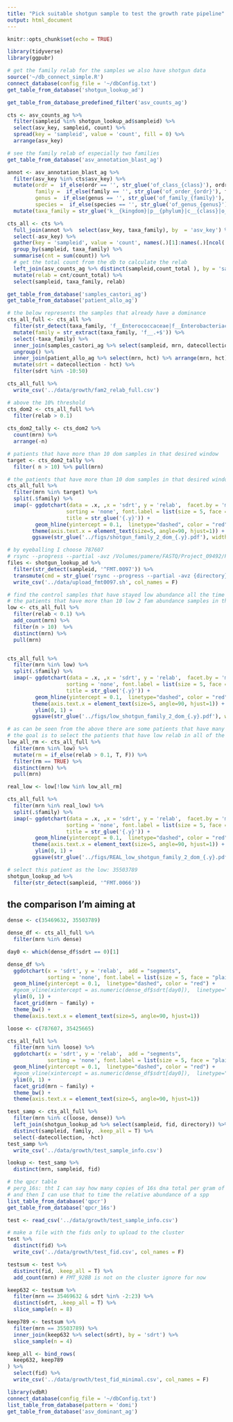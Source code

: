 ```yaml
---
title: "Pick suitable shotgun sample to test the growth rate pipeline"
output: html_document
---
```


```r
knitr::opts_chunk$set(echo = TRUE)
```

```r
library(tidyverse)
library(ggpubr)
```

```r
# get the family relab for the samples we also have shotgun data
source('~/db_connect_simple.R')
connect_database(config_file = '~/dbConfig.txt')
get_table_from_database('shotgun_lookup_ad')

get_table_from_database_predefined_filter('asv_counts_ag')

```

```r
cts <- asv_counts_ag %>% 
  filter(sampleid %in% shotgun_lookup_ad$sampleid) %>% 
  select(asv_key, sampleid, count) %>% 
  spread(key = 'sampleid', value = 'count', fill = 0) %>% 
  arrange(asv_key)  

# see the family relab of especially two families
get_table_from_database('asv_annotation_blast_ag')

annot <- asv_annotation_blast_ag %>% 
  filter(asv_key %in% cts$asv_key) %>% 
  mutate(ordr =  if_else(ordr == '', str_glue('of_class_{class}'), ordr),
         family =  if_else(family == '', str_glue('of_order_{ordr}'), family),
         genus =  if_else(genus == '', str_glue('of_family_{family}'), genus),
         species =  if_else(species == '', str_glue('of_genus_{genus}'), species)) %>% 
  mutate(taxa_family = str_glue('k__{kingdom}|p__{phylum}|c__{class}|o__{ordr}|f__{family}'))

cts_all <- cts %>% 
  full_join(annot %>%  select(asv_key, taxa_family), by  = 'asv_key') %>% 
  select(-asv_key) %>% 
  gather(key = 'sampleid', value = 'count', names(.)[1]:names(.)[ncol(.) - 1]) %>% 
  group_by(sampleid, taxa_family) %>% 
  summarise(cnt = sum(count)) %>% 
  # get the total count from the db to calculate the relab
  left_join(asv_counts_ag %>% distinct(sampleid,count_total ), by = 'sampleid') %>% 
  mutate(relab = cnt/count_total) %>% 
  select(sampleid, taxa_family, relab) 

get_table_from_database('samples_castori_ag')
get_table_from_database('patient_allo_ag')

# the below represents the samples that already have a dominance 
cts_all_full <- cts_all %>% 
  filter(str_detect(taxa_family, 'f__Enterococcaceae|f__Enterobacteriaceae')) %>% 
  mutate(family = str_extract(taxa_family, 'f__.+$')) %>% 
  select(-taxa_family) %>% 
  inner_join(samples_castori_ag %>% select(sampleid, mrn, datecollection)) %>% 
  ungroup() %>% 
  inner_join(patient_allo_ag %>% select(mrn, hct) %>% arrange(mrn, hct) %>% distinct(mrn, .keep_all = T)) %>% 
  mutate(sdrt = datecollection - hct) %>% 
  filter(sdrt %in% -10:50)

cts_all_full %>% 
  write_csv('../data/growth/fam2_relab_full.csv')
```


```r
# above the 10% threshold 
cts_dom2 <- cts_all_full %>% 
  filter(relab > 0.1) 
  
cts_dom2_tally <- cts_dom2 %>% 
  count(mrn) %>% 
  arrange(-n)

# patients that have more than 10 dom samples in that desired window
target <- cts_dom2_tally %>% 
  filter( n > 10) %>% pull(mrn)

```

```r
# the patients that have more than 10 dom samples in that desired window  
cts_all_full %>% 
  filter(mrn %in% target) %>% 
  split(.$family) %>% 
  imap(~ ggdotchart(data = .x, ,x = 'sdrt', y = 'relab',  facet.by = 'mrn',  add = "segments",
                   sorting = 'none', font.label = list(size = 5, face = "plain"),
                   title = str_glue('{.y}')) +
         geom_hline(yintercept = 0.1,  linetype="dashed", color = "red") +
        theme(axis.text.x = element_text(size=5, angle=90, hjust=1)) +
        ggsave(str_glue('../figs/shotgun_family_2_dom_{.y}.pdf'), width = 15, height = 7))
```

```r
# by eyeballing I choose 787607
# rsync --progress --partial -avz /Volumes/pamere/FASTQ/Project_09492/PITT_0323/Sample_2065D_IGO_09492_4 daia1@lilac.mskcc.org:~/my_workdir/samples/Jonas
files <- shotgun_lookup_ad %>% 
  filter(str_detect(sampleid, '^FMT.0097')) %>% 
  transmute(cmd = str_glue('rsync --progress --partial -avz {directory} daia1@lilac.mskcc.org:~/my_workdir/samples')) %>% 
  write_csv('../data/upload_fmt0097.sh', col_names = F)  
```

```r
# find the control samples that have stayed low abundance all the time 
# the patients that have more than 10 low 2 fam abundance samples in the desired window
low <- cts_all_full %>% 
  filter(relab < 0.1) %>% 
  add_count(mrn) %>% 
  filter(n > 10)  %>% 
  distinct(mrn) %>% 
  pull(mrn)


cts_all_full %>% 
  filter(mrn %in% low) %>% 
  split(.$family) %>% 
  imap(~ ggdotchart(data = .x, ,x = 'sdrt', y = 'relab',  facet.by = 'mrn',  add = "segments",
                   sorting = 'none', font.label = list(size = 5, face = "plain"),
                   title = str_glue('{.y}')) +
         geom_hline(yintercept = 0.1,  linetype="dashed", color = "red") +
        theme(axis.text.x = element_text(size=5, angle=90, hjust=1)) +
         ylim(0, 1) +
        ggsave(str_glue('../figs/low_shotgun_family_2_dom_{.y}.pdf'), width = 15, height = 7))
```

```r
# as can be seen from the above there are some patients that have many low relab samples but also many dom samples
# the goal is to select the patients that have low relab in all of the samples
low_all_rm <- cts_all_full %>% 
  filter(mrn %in% low) %>% 
  mutate(rm = if_else(relab > 0.1, T, F)) %>% 
  filter(rm == TRUE) %>% 
  distinct(mrn) %>% 
  pull(mrn)

real_low <- low[!low %in% low_all_rm]

cts_all_full %>% 
  filter(mrn %in% real_low) %>% 
  split(.$family) %>% 
  imap(~ ggdotchart(data = .x, ,x = 'sdrt', y = 'relab',  facet.by = 'mrn',  add = "segments",
                   sorting = 'none', font.label = list(size = 5, face = "plain"),
                   title = str_glue('{.y}')) +
         geom_hline(yintercept = 0.1,  linetype="dashed", color = "red") +
        theme(axis.text.x = element_text(size=5, angle=90, hjust=1)) +
         ylim(0, 1) +
        ggsave(str_glue('../figs/REAL_low_shotgun_family_2_dom_{.y}.pdf'), width = 15, height = 7))

# select this patient as the low: 35503789 
shotgun_lookup_ad %>% 
  filter(str_detect(sampleid, '^FMT.0066'))

```


## the comparison I'm aiming at

```r
dense <- c(35469632, 35503789)

dense_df <- cts_all_full %>% 
  filter(mrn %in% dense)

day0 <- which(dense_df$sdrt == 0)[1]

dense_df %>% 
  ggdotchart(x = 'sdrt', y = 'relab',  add = "segments", 
             sorting = 'none', font.label = list(size = 5, face = "plain")) +
  geom_hline(yintercept = 0.1,  linetype="dashed", color = "red") +
  #geom_vline(xintercept = as.numeric(dense_df$sdrt[day0]),  linetype="dashed", color = "blue") +
  ylim(0, 1) +
  facet_grid(mrn ~ family) +
  theme_bw() +
  theme(axis.text.x = element_text(size=5, angle=90, hjust=1))
```


```r
loose <- c(787607, 35425665)

cts_all_full %>% 
  filter(mrn %in% loose) %>% 
  ggdotchart(x = 'sdrt', y = 'relab',  add = "segments",
             sorting = 'none', font.label = list(size = 5, face = "plain")) +
  geom_hline(yintercept = 0.1,  linetype="dashed", color = "red") +
  #geom_vline(xintercept = as.numeric(dense_df$sdrt[day0]),  linetype="dashed", color = "blue") +
  ylim(0, 1) +
  facet_grid(mrn ~ family) +
  theme_bw() +
  theme(axis.text.x = element_text(size=5, angle=90, hjust=1))
```


```r
test_samp <- cts_all_full %>% 
  filter(mrn %in% c(loose, dense)) %>% 
  left_join(shotgun_lookup_ad %>% select(sampleid, fid, directory)) %>% 
  distinct(sampleid, family, .keep_all = T) %>% 
  select(-datecollection, -hct)
test_samp %>% 
  write_csv('../data/growth/test_sample_info.csv')

lookup <- test_samp %>% 
  distinct(mrn, sampleid, fid)
```



```r
# the qpcr table
# perg_16s: tht I can say how many copies of 16s dna total per gram of stool
# and then I can use that to time the relative abundance of a spp
list_table_from_database('qpcr') 
get_table_from_database('qpcr_16s')
```

```r
test <- read_csv('../data/growth/test_sample_info.csv')

# make a file with the fids only to upload to the cluster 
test %>% 
  distinct(fid) %>% 
  write_csv('../data/growth/test_fid.csv', col_names = F)

testsum <- test %>% 
  distinct(fid, .keep_all = T) %>% 
  add_count(mrn) # FMT_92BB is not on the cluster ignore for now
```


```r
keep632 <- testsum %>% 
  filter(mrn == 35469632 & sdrt %in% -2:23) %>% 
  distinct(sdrt, .keep_all = T) %>% 
  slice_sample(n = 8)

keep789 <- testsum %>% 
  filter(mrn == 35503789) %>% 
  inner_join(keep632 %>% select(sdrt), by = 'sdrt') %>% 
  slice_sample(n = 4)

keep_all <- bind_rows(
  keep632, keep789
) %>% 
  select(fid) %>% 
  write_csv('../data/growth/test_fid_minimal.csv', col_names = F)
```

```r
library(vdbR)
connect_database(config_file = '~/dbConfig.txt')
list_table_from_database(pattern = 'domi')
get_table_from_database('asv_dominant_ag')
```


